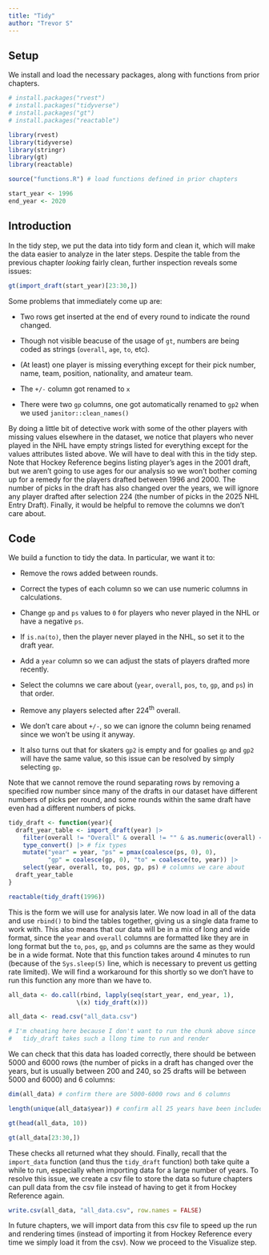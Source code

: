 ```yaml
---
title: "Tidy"
author: "Trevor S"
---
```


## Setup

We install and load the necessary packages, along with functions from prior chapters.

```r
# install.packages("rvest")
# install.packages("tidyverse")
# install.packages("gt")
# install.packages("reactable")

library(rvest)
library(tidyverse)
library(stringr)
library(gt)
library(reactable)

source("functions.R") # load functions defined in prior chapters

start_year <- 1996
end_year <- 2020
```

## Introduction

In the tidy step, we put the data into tidy form and clean it, which will make the data easier to analyze in the later steps. Despite the table from the previous chapter *looking* fairly clean, further inspection reveals some issues:

```r
gt(import_draft(start_year)[23:30,])
```

Some problems that immediately come up are:

-   Two rows get inserted at the end of every round to indicate the round changed.

-   Though not visible beacuse of the usage of `gt`, numbers are being coded as strings (`overall`, `age`, `to`, etc).

-   (At least) one player is missing everything except for their pick number, name, team, position, nationality, and amateur team.

-   The `+/-` column got renamed to `x`

-   There were two `gp` columns, one got automatically renamed to `gp2` when we used `janitor::clean_names()`

By doing a little bit of detective work with some of the other players with missing values elsewhere in the dataset, we notice that players who never played in the NHL have empty strings listed for everything except for the values attributes listed above. We will have to deal with this in the tidy step. Note that Hockey Reference begins listing player's ages in the 2001 draft, but we aren't going to use ages for our analysis so we won't bother coming up for a remedy for the players drafted between 1996 and 2000. The number of picks in the draft has also changed over the years, we will ignore any player drafted after selection 224 (the number of picks in the 2025 NHL Entry Draft). Finally, it would be helpful to remove the columns we don't care about.

## Code

We build a function to tidy the data. In particular, we want it to:

-   Remove the rows added between rounds.

-   Correct the types of each column so we can use numeric columns in calculations.

-   Change `gp` and `ps` values to `0` for players who never played in the NHL or have a negative `ps`.

-   If `is.na(to)`, then the player never played in the NHL, so set it to the draft year.

-   Add a `year` column so we can adjust the stats of players drafted more recently.

-   Select the columns we care about (`year`, `overall`, `pos`, `to`, `gp`, and `ps`) in that order.

-   Remove any players selected after 224$^{\text{th}}$ overall.

-   We don't care about `+/-`, so we can ignore the column being renamed since we won't be using it anyway.

-   It also turns out that for skaters `gp2` is empty and for goalies `gp` and `gp2` will have the same value, so this issue can be resolved by simply selecting `gp`.

Note that we cannot remove the round separating rows by removing a specified row number since many of the drafts in our dataset have different numbers of picks per round, and some rounds within the same draft have even had a different numbers of picks.

```r
tidy_draft <- function(year){
  draft_year_table <- import_draft(year) |> 
    filter(overall != "Overall" & overall != "" & as.numeric(overall) < 225) |> # remove extra rows and players after pick 224
    type_convert() |> # fix types 
    mutate("year" = year, "ps" = pmax(coalesce(ps, 0), 0), 
           "gp" = coalesce(gp, 0), "to" = coalesce(to, year)) |> 
    select(year, overall, to, pos, gp, ps) # columns we care about
  draft_year_table
}

reactable(tidy_draft(1996))
```

This is the form we will use for analysis later. We now load in all of the data and use `rbind()` to bind the tables together, giving us a single data frame to work with. This also means that our data will be in a mix of long and wide format, since the `year` and `overall` columns are formatted like they are in long format but the `to`, `pos`, `gp`, and `ps` columns are the same as they would be in a wide format. Note that this function takes around 4 minutes to run (because of the `Sys.sleep(5)` line, which is necessary to prevent us getting rate limited). We will find a workaround for this shortly so we don't have to run this function any more than we have to.

```r
all_data <- do.call(rbind, lapply(seq(start_year, end_year, 1),
                   \(x) tidy_draft(x)))
```

```r
all_data <- read.csv("all_data.csv")

# I'm cheating here because I don't want to run the chunk above since 
#   tidy_draft takes such a llong time to run and render
```

We can check that this data has loaded correctly, there should be between 5000 and 6000 rows (the number of picks in a draft has changed over the years, but is usually between 200 and 240, so 25 drafts will be between 5000 and 6000) and 6 columns:

```r
dim(all_data) # confirm there are 5000-6000 rows and 6 columns

length(unique(all_data$year)) # confirm all 25 years have been included

gt(head(all_data, 10))

gt(all_data[23:30,])
```

These checks all returned what they should. Finally, recall that the `import_data` function (and thus the `tidy_draft` function) both take quite a while to run, especially when importing data for a large number of years. To resolve this issue, we create a csv file to store the data so future chapters can pull data from the csv file instead of having to get it from Hockey Reference again.

```r
write.csv(all_data, "all_data.csv", row.names = FALSE)
```

In future chapters, we will import data from this csv file to speed up the run and rendering times (instead of importing it from Hockey Reference every time we simply load it from the csv). Now we proceed to the Visualize step.
